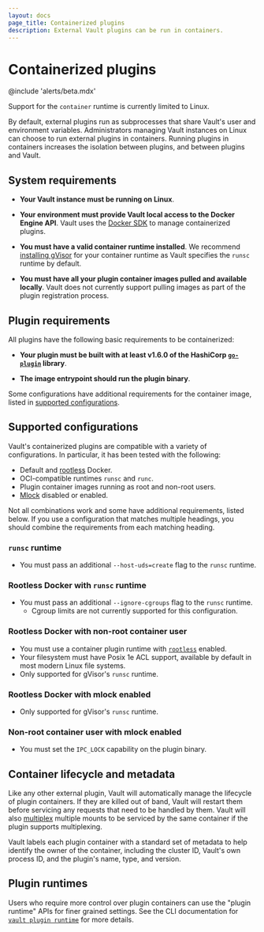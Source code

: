 ```yaml
---
layout: docs
page_title: Containerized plugins
description: External Vault plugins can be run in containers.
---
```


# Containerized plugins

@include 'alerts/beta.mdx'

<Note title="Limited OS support">

  Support for the `container` runtime is currently limited to Linux.

</Note>

By default, external plugins run as subprocesses that share Vault's user and
environment variables. Administrators managing Vault instances on Linux can
choose to run external plugins in containers. Running plugins in containers
increases the isolation between plugins, and between plugins and Vault.

## System requirements

- **Your Vault instance must be running on Linux**.

- **Your environment must provide Vault local access to the Docker Engine API**.
  Vault uses the [Docker SDK](https://pkg.go.dev/github.com/docker/docker) to
  manage containerized plugins.

- **You must have a valid container runtime installed**. We recommend
  [installing gVisor](https://gvisor.dev/docs/user_guide/install/) for your
  container runtime as Vault specifies the `runsc` runtime by default.

- **You must have all your plugin container images pulled and available locally**.
  Vault does not currently support pulling images as part of the plugin
  registration process.

## Plugin requirements

All plugins have the following basic requirements to be containerized:

- **Your plugin must be built with at least v1.6.0 of the HashiCorp
  [`go-plugin`](https://github.com/hashicorp/go-plugin) library**.

- **The image entrypoint should run the plugin binary**.

Some configurations have additional requirements for the container image, listed
in [supported configurations](#supported-configurations).

## Supported configurations

Vault's containerized plugins are compatible with a variety of configurations.
In particular, it has been tested with the following:

- Default and [rootless](https://docs.docker.com/engine/security/rootless/) Docker.
- OCI-compatible runtimes `runsc` and `runc`.
- Plugin container images running as root and non-root users.
- [Mlock](/vault/docs/configuration#disable_mlock) disabled or enabled.

Not all combinations work and some have additional requirements, listed below.
If you use a configuration that matches multiple headings, you should combine
the requirements from each matching heading.

### `runsc` runtime

- You must pass an additional `--host-uds=create` flag to the `runsc` runtime.

### Rootless Docker with `runsc` runtime

- You must pass an additional `--ignore-cgroups` flag to the `runsc` runtime.
  - Cgroup limits are not currently supported for this configuration.

### Rootless Docker with non-root container user

- You must use a container plugin runtime with
  [`rootless`](/vault/docs/commands/plugin/runtime/register#rootless) enabled.
- Your filesystem must have Posix 1e ACL support, available by default in most
  modern Linux file systems.
- Only supported for gVisor's `runsc` runtime.

### Rootless Docker with mlock enabled

- Only supported for gVisor's `runsc` runtime.

### Non-root container user with mlock enabled

- You must set the `IPC_LOCK` capability on the plugin binary.

## Container lifecycle and metadata

Like any other external plugin, Vault will automatically manage the lifecycle
of plugin containers. If they are killed out of band, Vault will restart them
before servicing any requests that need to be handled by them. Vault will also
[multiplex](/vault/docs/plugins/plugin-architecture#plugin-multiplexing) multiple
mounts to be serviced by the same container if the plugin supports multiplexing.

Vault labels each plugin container with a standard set of metadata to help
identify the owner of the container, including the cluster ID, Vault's own
process ID, and the plugin's name, type, and version.

## Plugin runtimes

Users who require more control over plugin containers can use the "plugin
runtime" APIs for finer grained settings. See the CLI documentation for
[`vault plugin runtime`](/vault/docs/commands/plugin/runtime) for more details.
